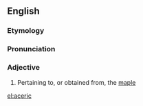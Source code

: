 ==English==

===Etymology===
{{etyl|la|en}} {{term|acer|ācer|maple}}

===Pronunciation===
{{rfp|lang=en}}
<!--'''a-cer*ic'''
aah-SUHR-ik-->

===Adjective===
{{head|en|adjective}}

# Pertaining to, or obtained from, the [[maple]]

[[el:aceric]]
